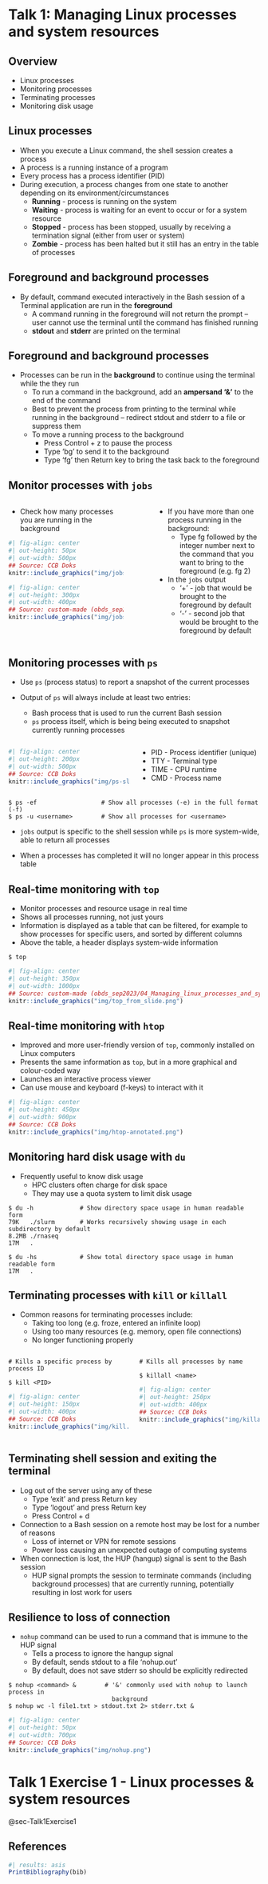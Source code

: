# Talk 1: Managing Linux processes and system resources

## Overview

- Linux processes
- Monitoring processes
- Terminating processes
- Monitoring disk usage

## Linux processes

- When you execute a Linux command, the shell session creates a process
- A process is a running instance of a program
- Every process has a process identifier (PID)
- During execution, a process changes from one state to another depending on its environment/circumstances
  + **Running** - process is running on the system
  + **Waiting** - process is waiting for an event to occur or for a system resource
  + **Stopped** - process has been stopped, usually by receiving a termination signal (either from user or system)
  + **Zombie** - process has been halted but it still has an entry in the table of processes


## Foreground and background processes

- By default, command executed interactively in the Bash session of a Terminal application are run in the **foreground**
  + A command running in the foreground will not return the prompt -- user cannot use the terminal until the command has finished running
  + **stdout** and **stderr** are printed on the terminal

## Foreground and background processes

- Processes can be run in the **background** to continue using the terminal while the they run
  + To run a command in the background, add an **ampersand '&'** to the end of the command
  + Best to prevent the process from printing to the terminal while running in the background -- redirect stdout and stderr to a file or suppress them
  + To move a running process to the background
    - Press Control + z to pause the process
    - Type 'bg' to send it to the background
    - Type 'fg' then Return key to bring the task back to the foreground

## Monitor processes with `jobs`

:::: {.columns}

::: {.column width="50%"}

- Check how many processes you are running in the background

```r
#| fig-align: center
#| out-height: 50px
#| out-width: 500px
## Source: CCB Doks
knitr::include_graphics("img/jobs.png")
```

```r
#| fig-align: center
#| out-height: 300px
#| out-width: 400px
## Source: custom-made (obds_sep2023/04_Managing_linux_processes_and_system_resources.pptx, slide 5)
knitr::include_graphics("img/jobs_option.png")
```

:::

::: {.column width="5%"}

:::

::: {.column width="45%"}

- If you have more than one process running in the background:
  + Type fg followed by the integer number next to the command that you want to bring to the foreground (e.g. fg 2)
  
- In the `jobs` output 
  + '+' - job that would be brought to the foreground by default
  + '-' - second job that would be brought to the foreground by default
  
:::

::::

## Monitoring processes with `ps`

- Use `ps` (process status) to report a snapshot of the current processes

- Output of `ps` will always include at least two entries:
  + Bash process that is used to run the current Bash session
  + `ps` process itself, which is being being executed to snapshot currently running processes

:::: {.columns}

::: {.column width="50%"}

```r
#| fig-align: center
#| out-height: 200px
#| out-width: 500px
## Source: CCB Doks
knitr::include_graphics("img/ps-sleep.png")
```

:::

::: {.column width="50%"}

  + PID  - Process identifier (unique)
  + TTY  - Terminal type
  + TIME - CPU runtime
  + CMD  - Process name
  
:::

::::

```
$ ps -ef                  # Show all processes (-e) in the full format (-f)
$ ps -u <username>        # Show all processes for <username>
```

- `jobs` output is specific to the shell session while `ps` is more system-wide, able to return all processes

- When a processes has completed it will no longer appear in this process table

## Real-time monitoring with `top`

- Monitor processes and resource usage in real time
- Shows all processes running, not just yours
- Information is displayed as a table that can be filtered, for example to show processes for specific users, and sorted by different columns
- Above the table, a header displays system-wide information 

```
$ top
```

```r
#| fig-align: center
#| out-height: 350px
#| out-width: 1000px
## Source: custom-made (obds_sep2023/04_Managing_linux_processes_and_system_resources.pptx, slide 7)
knitr::include_graphics("img/top_from_slide.png")
```

## Real-time monitoring with `htop`

- Improved and more user-friendly version of `top`, commonly installed on Linux computers
- Presents the same information as `top`, but in a more graphical and colour-coded way
 - Launches an interactive process viewer
 - Can use mouse and keyboard (f-keys) to interact with it

```r
#| fig-align: center
#| out-height: 450px
#| out-width: 900px
## Source: CCB Doks
knitr::include_graphics("img/htop-annotated.png")
```

##  Monitoring hard disk usage with `du`

- Frequently useful to know disk usage
  + HPC clusters often charge for disk space
  + They may use a quota system to limit disk usage

```
$ du -h             # Show directory space usage in human readable form
79K   ./slurm       # Works recursively showing usage in each subdirectory by default
8.2MB ./rnaseq
17M   .

$ du -hs            # Show total directory space usage in human readable form
17M   .
```

## Terminating processes with `kill` or `killall`

- Common reasons for terminating processes include:
  + Taking too long (e.g. froze, entered an infinite loop)
  + Using too many resources (e.g. memory, open file connections)
  + No longer functioning properly

:::: {.columns}

::: {.column width="50%"}

```
# Kills a specific process by process ID

$ kill <PID>     
```

```r
#| fig-align: center
#| out-height: 150px
#| out-width: 400px
## Source: CCB Doks
knitr::include_graphics("img/kill.png")
```

:::

::: {.column width="50%"}

```
# Kills all processes by name

$ killall <name>  
```

```r
#| fig-align: center
#| out-height: 250px
#| out-width: 400px
## Source: CCB Doks
knitr::include_graphics("img/killall.png")
```

:::

::::

## Terminating shell session and exiting the terminal

- Log out of the server using any of these
  + Type 'exit' and press Return key 
  + Type 'logout' and press Return key 
  + Press Control + d
  
- Connection to a Bash session on a remote host may be lost for a number of reasons
  + Loss of internet or VPN for remote sessions
  + Power loss causing an unexpected outage of computing systems

- When connection is lost, the HUP (hangup) signal is sent to the Bash session 
  + HUP signal prompts the session to terminate commands (including background processes) that are currently running, potentially resulting in lost work for users

## Resilience to loss of connection

- `nohup` command can be used to run a command that is immune to the HUP signal
  + Tells a process to ignore the hangup signal
  + By default, sends stdout to a file 'nohup.out'
  + By default, does not save stderr so should be explicitly redirected

```
$ nohup <command> &        # '&' commonly used with nohup to launch process in 
                             background
$ nohup wc -l file1.txt > stdout.txt 2> stderr.txt &
```

```r
#| fig-align: center
#| out-height: 50px
#| out-width: 700px
## Source: CCB Doks
knitr::include_graphics("img/nohup.png")
```

# Talk 1 Exercise 1 - Linux processes & system resources

@sec-Talk1Exercise1

## References

```r
#| results: asis
PrintBibliography(bib)
```